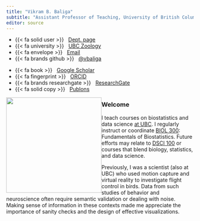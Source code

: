 ```yaml
---
title: "Vikram B. Baliga"
subtitle: "Assistant Professor of Teaching, University of British Columbia"
editor: source
---
```


::::: {.grid .course-details .course-details-smaller}
::: {.g-col-6 .g-col-md-3}
-   {{< fa solid user >}}   [Dept.
    page](https://www.zoology.ubc.ca/person/vikram-baliga)
-   {{< fa university >}}   [UBC Zoology](https://zoology.ubc.ca/)
-   {{< fa envelope >}}   [Email](mailto:vikram.baliga@ubc.ca)
-   {{< fa brands github >}}   [\@vbaliga](https://github.com/vbaliga)
:::

::: {.g-col-6 .g-col-md-3}
-   {{< fa book >}}   [Google
    Scholar](https://scholar.google.com/citations?user=sXz0JqQAAAAJ&hl=en)
-   {{< fa fingerprint >}}   [ORCID](http://orcid.org/0000-0002-9367-8974)
-   {{< fa brands researchgate >}}  
    [ResearchGate](https://www.researchgate.net/profile/Vikram_Baliga)
-   {{< fa solid copy >}}  
    [Publons](http://www.researcherid.com/rid/H-1546-2013)
:::
:::::

![](images/Vikram_Baliga.png){fig-alt="Vikram B. Baliga" style="float:left;"
width="256"
fig-cap="Photo taken by <a href='https://zoology.ubc.ca/person/sylvia-heredia'>Sylvia Heredia</a>"}

### Welcome

I teach courses on biostatistics and data science [at
UBC](https://www.zoology.ubc.ca/person/vikram-baliga). I regularly instruct or
coordinate [BIOL
300](https://biologyprogram-2023.sites.olt.ubc.ca/files/2019/08/Syllabus_BIOL300_2019.pdf):
Fundamentals of Biostatistics. Future efforts may relate to [DSCI
100](https://ubc-dsci.github.io/dsci-100-student/) or courses that blend
biology, statistics, and data science.

Previously, I was a scientist (also at UBC) who used motion capture and virtual
reality to investigate flight control in birds. Data from such studies of
behavior and neuroscience often require semantic validation or dealing with
noise. Making sense of information in these contexts made me appreciate the
importance of sanity checks and the design of effective visualizations.
